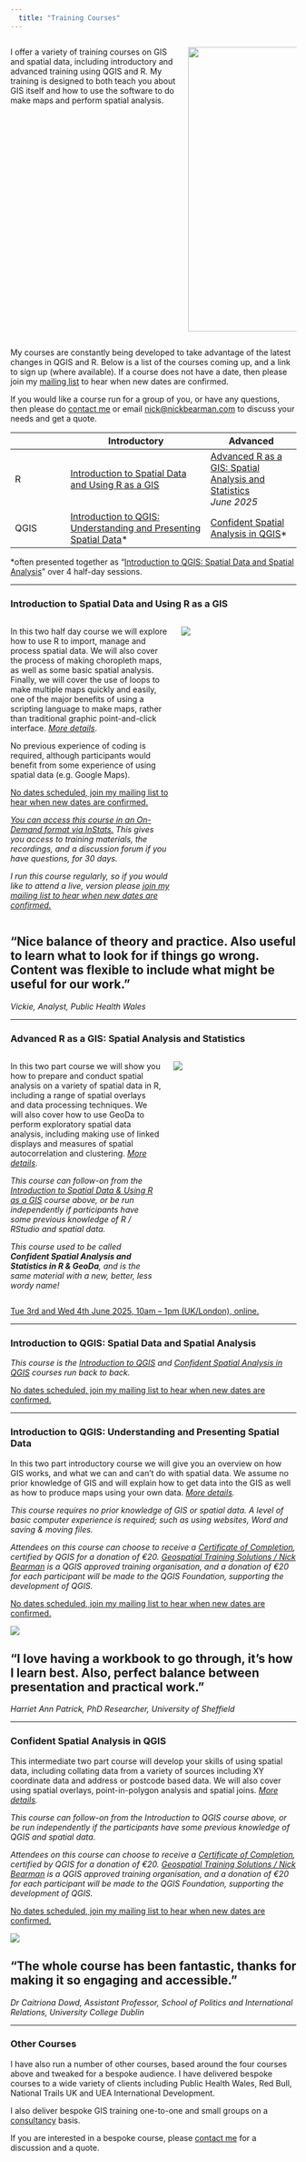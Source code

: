 ```yaml
---
  title: "Training Courses"
---
```


::: columns
:::: {.column width="55%"}

I offer a variety of training courses on GIS and spatial data, including introductory and advanced training using QGIS and R. My training is designed to both teach you about GIS itself and how to use the software to do make maps and perform spatial analysis.

::::
:::: {.column width="35%"}

![](images/2019-06-13 12.26.53-students-at-desk.jpg){width=500}

::::
:::

My courses are constantly being developed to take advantage of the latest changes in QGIS and R. Below is a list of the courses coming up, and a link to sign up (where available). If a course does not have a date, then please join my [mailing list](mailing-list.html) to hear when new dates are confirmed.

If you would like a course run for a group of you, or have any questions, then please do [contact me](index.html) or email [nick\@nickbearman.com](mailto:nick\@nickbearman.com) to discuss your needs and get a quote.


|              | Introductory         | Advanced                               |
|--------------|-----------------------------------|-----------------------|
| R | [Introduction to Spatial Data and Using R as a GIS](#introduction-to-spatial-data-using-r-as-a-gis) <!--*May 2025*-->   | [Advanced R as a GIS: Spatial Analysis and Statistics](#advanced-R-as-a-gis:-spatial-analysis-and-statistics) *June 2025* | [Advanced R as a GIS: Spatial Analysis and Statistics](#advanced-R-as-a-gis:-spatial-analysis-and-statistics)  
| QGIS     |  [Introduction to QGIS: Understanding and Presenting Spatial Data]\* <!-- *April 2025* -->              | [Confident Spatial Analysis in QGIS](#confident-spatial-analysis-in-qgis)\* <!-- *April 2025*  -->  |


\*often presented together as "[Introduction to QGIS: Spatial Data and Spatial Analysis](#introduction-to-qgis-spatial-data-and-spatial-analysis)" over 4 half-day sessions. <!-- *April 2025* -->

----

### Introduction to Spatial Data and Using R as a GIS {#introduction-to-spatial-data-using-r-as-a-gis}

::: columns
:::: {.column width="58%"}

In this two half day course we will explore how to use R to import, manage and process spatial data. We will also cover the process of making choropleth maps, as well as some basic spatial analysis. Finally, we will cover the use of loops to make multiple maps quickly and easily, one of the major benefits of using a scripting language to make maps, rather than traditional graphic point-and-click interface. *[More details](files/intro-to-r-promo.pdf)*.

No previous experience of coding is required, although participants would benefit from some experience of using spatial data (e.g. Google Maps).

<!-- [Tue 4th and Wed 5th March 2025, 10am - 1pm (UK/London), online, InStats.](https://instats.org/seminar/introduction-to-spatial-data-and-r-as-a-2) -->

<!-- [Tue 27th and Wed 28th May 2025, 10am – 1pm (UK/London), online, NCRM.](https://www.ncrm.ac.uk/training/show.php?article=13706) -->

[No dates scheduled, join my mailing list to hear when new dates are confirmed.](mailing-list.html)

*[You can access this course in an On-Demand format via InStats. ](https://instats.org/seminar/introduction-to-spatial-data-and-r-as-a-2) This gives you access to training materials, the recordings, and a discussion forum if you have questions, for 30 days.*

*I run this course regularly, so if you would like to attend a live, version please [join my mailing list to hear when new dates are confirmed.](mailing-list.html)*
::::
:::: {.column width="42%"}

![](images/r-map-output.png)
::::
:::

:::{.callout-tip}
## "Nice balance of theory and practice. Also useful to learn what to look for if things go wrong. Content was flexible to include what might be useful for our work."
*Vickie, Analyst, Public Health Wales*

:::

----

### Advanced R as a GIS: Spatial Analysis and Statistics {#advanced-R-as-a-gis:-spatial-analysis-and-statistics}

::: columns
:::: {.column width="55%"}

In this two part course we will show you how to prepare and conduct spatial analysis on a variety of spatial data in R, including a range of spatial overlays and data processing techniques. We will also cover how to use GeoDa to perform exploratory spatial data analysis, including making use of linked displays and measures of spatial autocorrelation and clustering. *[More details](files/advanced-r-promo.pdf)*.

*This course can follow-on from the [Introduction to Spatial Data & Using R as a GIS](#introduction-to-spatial-data-using-r-as-a-gis) course above, or be run independently if participants have some previous knowledge of R / RStudio and spatial data.*

*This course used to be called **Confident Spatial Analysis and Statistics in R & GeoDa**, and is the same material with a new, better, less wordy name!*

::::
:::: {.column width="45%"}

![](images\spatial-overlay.png)

::::
:::

[Tue 3rd and Wed 4th June 2025, 10am – 1pm (UK/London), online.](https://www.ncrm.ac.uk/training/show.php?article=13707)

<!-- [No dates scheduled, join my mailing list to hear when new dates are confirmed.](mailing-list.html) -->

----

### Introduction to QGIS: Spatial Data and Spatial Analysis

*This course is the [Introduction to QGIS](#introduction-to-qgis-understanding-and-presenting-spatial-data) and [Confident Spatial Analysis in QGIS](#confident-spatial-analysis-in-qgis) courses run back to back.*

<!-- [Tue 1st, Wed 2nd, Tue 8th and Wed 9th April 2025, 10am – 1pm (UK/London), online.](https://www.ncrm.ac.uk/training/show.php?article=13700) -->

[No dates scheduled, join my mailing list to hear when new dates are confirmed.](mailing-list.html) 

----

### Introduction to QGIS: Understanding and Presenting Spatial Data

In this two part introductory course we will give you an overview on how GIS works, and what we can and can’t do with spatial data. We assume no prior knowledge of GIS and will explain how to get data into the GIS as well as how to produce maps using your own data. *[More details](files/intro-to-qgis-promo.pdf).*

*This course requires no prior knowledge of GIS or spatial data. A level of basic computer experience is required; such as using websites, Word and saving & moving files.*

*Attendees on this course can choose to receive a [Certificate of Completion](https://www.qgis.org/community/certification/), certified by QGIS for a donation of €20. [Geospatial Training Solutions / Nick Bearman](https://changelog.qgis.org/en/qgis/certifyingorganisation/geospatial-training-solutions/) is a QGIS approved training organisation, and a donation of €20 for each participant will be made to the QGIS Foundation, supporting the development of QGIS.*

<!-- [*Being run as Introduction to QGIS: Spatial Data and Spatial Analysis on* Tue 1st, Wed 2nd, Tue 8th and Wed 9th April 2025, 10am – 1pm (UK/London), online.](https://www.ncrm.ac.uk/training/show.php?article=13700) -->

[No dates scheduled, join my mailing list to hear when new dates are confirmed.](mailing-list.html)

![](images/qgis-screenshot.png)

:::{.callout-tip}
## "I love having a workbook to go through, it's how I learn best. Also, perfect balance between presentation and practical work."
*Harriet Ann Patrick, PhD Researcher, University of Sheffield*

:::

----

### Confident Spatial Analysis in QGIS

This intermediate two part course will develop your skills of using spatial data, including collating data from a variety of sources including XY coordinate data and address or postcode based data. We will also cover using spatial overlays, point-in-polygon analysis and spatial joins. *[More details](files/confident-spatial-analysis-promo.pdf).*

*This course can follow-on from the Introduction to QGIS course above, or be run independently if the participants have some previous knowledge of QGIS and spatial data.*

*Attendees on this course can choose to receive a [Certificate of Completion](https://www.qgis.org/community/certification/), certified by QGIS for a donation of €20. [Geospatial Training Solutions / Nick Bearman](https://changelog.qgis.org/en/qgis/certifyingorganisation/geospatial-training-solutions/) is a QGIS approved training organisation, and a donation of €20 for each participant will be made to the QGIS Foundation, supporting the development of QGIS.*

<!-- [*Being run as Introduction to QGIS: Spatial Data and Spatial Analysis on* Tue 1st, Wed 2nd, Tue 8th and Wed 9th April 2025, 10am – 1pm (UK/London), online.](https://www.ncrm.ac.uk/training/show.php?article=13700) -->

[No dates scheduled, join my mailing list to hear when new dates are confirmed.](mailing-list.html)

![](images/pip-spatial-overlays.png)

:::{.callout-tip}
## "The whole course has been fantastic, thanks for making it so engaging and accessible."
*Dr Caitriona Dowd, Assistant Professor, School of Politics and International Relations, University College Dublin*

:::

----

<!--

### Essex Summer School

#### Introduction to GIS, Geospatial Data and Spatial Analysis

In this week long (17.5 hours) course at the Essex Summer School, you will gain an in-depth knowledge of spatial data, and how it can be used in a variety of social science applications. You will learn how spatial data is structured, how and where it can be used and how and where it cannot be used. By the end of the course you will be able to apply the skills you have learnt in your own area of study, and there will be time during the course provided to start this with me available to help.

*This course is a combination of the four courses listed above, plus some additional material.*

[No dates for 2025 yet, but check out 2024 for more details](https://essexsummerschool.com/summer-school-facts/courses/ess-2024-course-list/1p-introduction-to-gis-geospatial-data-and-spatial-analysis/)

----

-->

### Other Courses

I have also run a number of other courses, based around the four courses above and tweaked for a bespoke audience. I have delivered bespoke courses to a wide variety of clients including Public Health Wales, Red Bull, National Trails UK and UEA International Development. 

I also deliver bespoke GIS training one-to-one and small groups on a [consultancy](consultancy.html) basis. 

If you are interested in a bespoke course, please [contact me](index.html) for a discussion and a quote.

